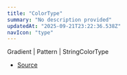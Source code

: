```yaml
---
title: "ColorType"
summary: "No description provided"
updatedAt: "2025-09-21T23:22:36.538Z"
navIcon: "type"
---
```



Gradient \| Pattern \| StringColorType

- [Source](https://github.com/NMMTY/LazyCanvas/blob/ba4be40168e49b0348ae523995fc10eec8149d6c/packages/lazycanvas/src/types/types.d.ts#L40)